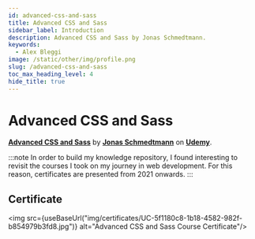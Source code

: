 ```yaml
---
id: advanced-css-and-sass
title: Advanced CSS and Sass
sidebar_label: Introduction
description: Advanced CSS and Sass by Jonas Schmedtmann.
keywords:
  - Alex Bleggi
image: /static/other/img/profile.png
slug: /advanced-css-and-sass
toc_max_heading_level: 4
hide_title: true
---
```



# Advanced CSS and Sass

**[Advanced CSS and Sass](https://www.udemy.com/course/advanced-css-and-sass/)** by **[Jonas Schmedtmann](https://www.udemy.com/user/jonasschmedtmann/)** on **[Udemy](https://www.udemy.com/)**.

:::note
In order to build my knowledge repository, I found interesting to revisit the courses I took on my journey in web development. For this reason, certificates are presented from 2021 onwards.
:::

## Certificate

<img src={useBaseUrl("img/certificates/UC-5f1180c8-1b18-4582-982f-b854979b3fd8.jpg")} alt="Advanced CSS and Sass Course Certificate"/>
